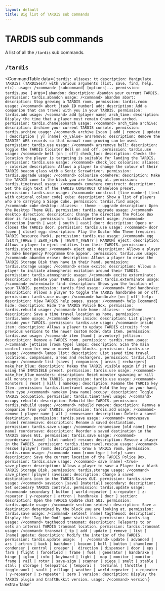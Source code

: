 ```yaml
---
layout: default
title: Big list of TARDIS sub commands
---
```



# TARDIS sub commands

A list of all the `/tardis` sub commands.

## `/tardis`

<CommandTable data={
    `tardis:
        aliases: tt
        description: Manipulate TARDISs (TARDISes?) with various arguments (list, save, find, help, etc).
        usage: /<command> [subcommand] [options]...
        permission: tardis.use
    `
}
args={
    `
    abandon:
      description: Abandon your current TARDIS.
      permission: tardis.abandon
      usage: /<command> abandon
    abort:
      description: Stop growing a TARDIS room.
      permission: tardis.room
      usage: /<command> abort [task ID number]
    add:
      description: Add a companion that can travel with you in your TARDIS.
      permission: tardis.add
      usage: /<command> add [player name]
    arch_time:
      description: Display the time that a player must remain Chameleon arched.
      permission: tardis.chameleonarch
      usage: /<command> arch_time
    archive:
      description: Archive your current TARDIS console.
      permission: tardis.archive
      usage: /<command> archive [scan | add | remove | update | description | y] [name] <y_value>
    arsremove:
      description: Remove the TARDIS' ARS records so that manual room growing can be used.
      permission: tardis.use
      usage: /<command> arsremove
    bell:
      description: Toggle the TARDIS Cloister Bell on and off.
      permission: tardis.use
      usage: /<command> bell [on | off]
    check_loc:
      description: Checks the location the player is targeting is suitable for landing the TARDIS.
      permission: tardis.use
      usage: /<command> check_loc
    colourise:
      aliases:
      - colorize
      description: Allows a player to change the colour of their TARDIS beacon glass with a Sonic Screwdriver.
      permission: tardis.upgrade
      usage: /<command> colourise
    comehere:
      description: Make the TARDIS come to the block you are looking at.
      permission: tardis.timetravel
      usage: /<command> comehere
    construct:
      description: Set the sign text of the TARDIS CONSTRUCT Chameleon preset.
      permission: tardis.use
      usage: /<command> construct [line number] [text with optional colour code]
    cube:
      description: Show a list of players who are carrying a Siege Cube.
      permission: tardis.find
      usage: /<command> cube
    desktop:
      aliases:
      - theme
      - upgrade
      description: Open the Desktop Theme GUI.
      permission: tardis.upgrade
      usage: /<command> desktop
    direction:
      description: Change the direction the Police Box door is facing.
      permission: tardis.timetravel
      usage: /<command> direction [north | west | south | east]
    door:
      description: Opens or closes the TARDIS door.
      permission: tardis.use
      usage: /<command> door [open | close]
    egg:
      description: Play the Doctor Who Theme (requires TARDIS Resource Pack).
      permission: tardis.use
      usage: /<command> egg [SIXTY_THREE | ZERO_FIVE | TWENTY_TWENTY | RANDOM]
    eject:
      description: Allows a player to eject entities from their TARDIS.
      permission: tardis.eject
      usage: /<command> eject
    ep1:
      description: Allows a player to make Emergency Programme One appear.
      permission: tardis.use
      usage: /<command> abandon
    erase:
      description: Allows a player to erase the TARDIS Storage Disk they have in their hand.
      permission: tardis.storage
      usage: /<command> erase
    excite:
      description: Allows a player to initiate atmospheric exitation around their TARDIS.
      permission: tardis.atmospheric
      usage: /<command> excite
    exterminate:
      description: Delete your TARDIS.
      permission: tardis.exterminate
      usage: /<command> exterminate
    find:
      description: Shows you the location of your TARDIS.
      permission: tardis.find
      usage: /<command> find
    handbrake:
      description: Allows a player to toggle the TARDIS handbrake on or off.
      permission: tardis.use
      usage: /<command> handbrake [on | off]
    help:
      description: View TARDIS help pages.
      usage: /<command> help [command]
    hide:
      description: Hide the TARDIS Police Box.
      permission: tardis.rebuild
      usage: /<command> hide
    home:
      aliases:
      - sethome
      description: Save a time travel location as home.
      permission: tardis.home
      usage: /<command> home
    inside:
      description: List players inside your TARDIS.
      permission: tardis.use
      usage: /<command> inside
    item:
      description: Allows a player to update TARDIS circuits from previous versions to the newer custom model data item.
      permission: tardis.use
      usage: /<command> item [hand | inventory]
    jettison:
      description: Remove a TARDIS room.
      permission: tardis.room
      usage: /<command> jettison [room type]
    lamps:
      description: Scan the main control room for new or moved lamp blocks.
      permission: tardis.use
      usage: /<command> lamps
    list:
      description: List saved time travel locations, companions, areas and rechargers.
      permission: tardis.list
      usage: /<command> list [saves | companions | areas | rechargers]
    make_her_blue:
      description: Makes the TARDIS visible again if it was using the INVISIBLE preset.
      permission: tardis.use
      usage: /<command> make_her_blue
    monsters:
      description: Reset monster spawning or kill all monsters in the TARDIS.
      permission: tardis.use
      usage: /<command> monsters [ reset | kill ]
    namekey:
      description: Rename the TARDIS key Item.
      permission: tardis.timetravel
      usage: Hold the key in your hand, then type /<command> namekey [new name]
    occupy:
      description: Toggle TARDIS occupation.
      permission: tardis.timetravel
      usage: /<command> occupy
    rebuild:
      description: Rebuild the TARDIS.
      permission: tardis.rebuild
      usage: /<command> rebuild
    remove:
      description: Remove a companion from your TARDIS.
      permission: tardis.add
      usage: /<command> remove [ player name | all ]
    removesave:
      description: Delete a saved destination.
      permission: tardis.save
      usage: /<command> removesave [name]
    renamesave:
      description: Rename a saved destination.
      permission: tardis.save
      usage: /<command> renamesave [old name] [new name]
    reordersave:
      description: Reorder a saved destination in the TARDIS Saves GUI.
      permission: tardis.save
      usage: /<command> reordersave [name] [slot number]
    rescue:
      description: Rescue a player in the TARDIS.
      permission: tardis.timetravel.rescue
      usage: /<command> rescue [player]
    room:
      description: Grow a TARDIS room.
      permission: tardis.room
      usage: /<command> room [room type | help]
    save:
      description: Save the current location of the TARDIS Police Box.
      permission: tardis.save
      usage: /<command> save [name] <true>
    save_player:
      description: Allows a player to save a Player to a blank TARDIS Storage Disk.
      permission: tardis.storage
      usage: /<command> save_player [player]
    saveicon:
      description: Change a saved destinations icon in the TARDIS Saves GUI.
      permission: tardis.save
      usage: /<command> saveicon [save] [material]
    secondary:
      description: Set secondary TARDIS controls.
      permission: tardis.update
      usage: /<command> secondary [ button | world-repeater | x-repeater | z-repeater | y-repeater | artron | handbrake | door ]
    section:
      description: Open the TARDIS Update chat GUI.
      permission: tardis.update
      usage: /<command> section
    setdest:
      description: Save a destination determined by the block you are looking at.
      permission: tardis.save
      usage: /<command> setdest [name]
    tagtheood:
      description: Display the 'Tag the Ood' game statistics.
      permission: tardis.tag
      usage: /<command> tagtheood
    transmat:
      description: Teleports to or sets an internal TARDIS transmat location.
      permission: tardis.transmat
      usage: /<command> transmat [ tp | add | update | remove | list ] [name]
    update:
      description: Modify the interior of the TARDIS.
      permission: tardis.update
      usage:  | 
        /<command> update [ advanced | ars | artron | back | backdoor | beacon | bell | button | chameleon | condenser | control | creeper |  direction | dispenser | door | eps | farm | flight | forcefield | frame | fuel | generator | handbrake | hinge | igloo | info | keyboard | light |  map | monitor | monitor-frame | rail | rotor | save-sign | scanner | siege | smelt | stable | stall | storage | telepathic | temporal |  terminal | throttle | toggle-wool | vault | village | weather | world-repeater | x-repeater | y-repeater | z-repeater | zero ]
    version:
      description: Display the TARDIS plugin and CraftBukkit version.
      usage: /<command> version
    `
}
extra='false'
>
</CommandTable>
